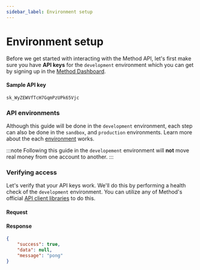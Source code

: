 ```yaml
---
sidebar_label: Environment setup
---
```



# Environment setup

Before we get started with interacting with the Method API, let's first
make sure you have __API keys__ for the `development` environment which you can get by
signing up in the [Method Dashboard](https://dashboard.method.com).

#### Sample API key
```shell
sk_WyZEWVfTcH7GqmPzUPk65Vjc
```

### API environments

Although this guide will be done in the `development` environment, each
step can also be done in the `sandbox`, and `production` environments. Learn more about
the each [environment](/api/environments) works.

:::note
Following this guide in the `developement` environment will __not__ move real
money from one account to another.
:::

### Verifying access

Let's verify that your API keys work. We'll do this by performing a health check of
the `development` environment. You can utilize any of Method's official
[API client libraries](/libraries#api-client-libraries) to do this.

#### Request
<QuickStartHealthCheck />

#### Response
```json
{
    "success": true,
    "data": null,
    "message": "pong"
}
```
